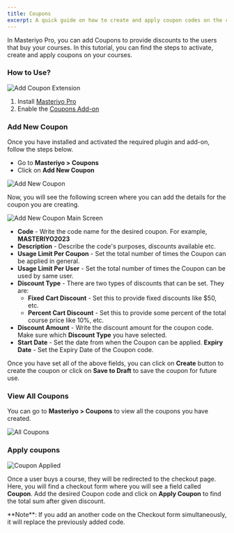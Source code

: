 ```yaml
---
title: Coupons
excerpt: A quick guide on how to create and apply coupon codes on the courses.
---
```


In Masteriyo Pro, you can add Coupons to provide discounts to the users that buy your courses. In this tutorial, you can find the steps to activate, create and apply coupons on your courses.

### How to Use?

![Add Coupon Extension](https://user-images.githubusercontent.com/75772539/222650943-38431bd8-28ec-4fbe-a10a-28f3acd5877f.png)

1. Install [Masteriyo Pro](https://docs.masteriyo.com/premium-addons/activate-masteriyo-premium-addons)
2. Enable the [Coupons Add-on](https://docs.masteriyo.com/premium-addons/activate-masteriyo-premium-addons)

### Add New Coupon

Once you have installed and activated the required plugin and add-on, follow the steps below.

- Go to **Masteriyo > Coupons**
- Click on **Add New Coupon**

![Add New Coupon](https://user-images.githubusercontent.com/75772539/222650953-e6100938-2c0d-463b-8136-6e6d9e523224.png)

Now, you will see the following screen where you can add the details for the coupon you are creating.

![Add New Coupon Main Screen](https://user-images.githubusercontent.com/75772539/222650950-1e3593fd-bc17-4447-9edc-92235c18698f.png)

- **Code** - Write the code name for the desired coupon. For example, **MASTERIYO2023**
- **Description** - Describe the code's purposes, discounts available etc.
- **Usage Limit Per Coupon** - Set the total number of times the Coupon can be applied in general.
- **Usage Limit Per User** - Set the total number of times the Coupon can be used by same user.
- **Discount Type** - There are two types of discounts that can be set. They are:
  - **Fixed Cart Discount** - Set this to provide fixed discounts like $50, etc.
  - **Percent Cart Discount** - Set this to provide some percent of the total course price like 10%, etc.
- **Discount Amount** - Write the discount amount for the coupon code. Make sure which **Discount Type** you have selected.
- **Start Date** - Set the date from when the Coupon can be applied.
  **Expiry Date** - Set the Expiry Date of the Coupon code.

Once you have set all of the above fields, you can click on **Create** button to create the coupon or click on **Save to Draft** to save the coupon for future use.

### View All Coupons

You can go to **Masteriyo > Coupons** to view all the coupons you have created.

![All Coupons](https://user-images.githubusercontent.com/75772539/222650958-5f6f4a3d-1688-46fe-96fe-68307b0acfe8.png)

### Apply coupons

![Coupon Applied](https://user-images.githubusercontent.com/75772539/222650963-4da6a9ce-9c39-4fda-b3ff-f880fc5dcb21.gif)

Once a user buys a course, they will be redirected to the checkout page. Here, you will find a checkout form where you will see a field called **Coupon**. Add the desired Coupon code and click on **Apply Coupon** to find the total sum after given discount.

<Callout>
  **Note**: If you add an another code on the Checkout form simultaneously, it
  will replace the previously added code.
</Callout>
